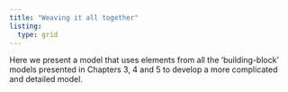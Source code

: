 ```yaml
---
title: "Weaving it all together"
listing:
  type: grid 
---
```

Here we present a model that uses elements from all the ‘building-block’ models presented in Chapters 3, 4 and 5 to develop a more complicated and detailed model.
